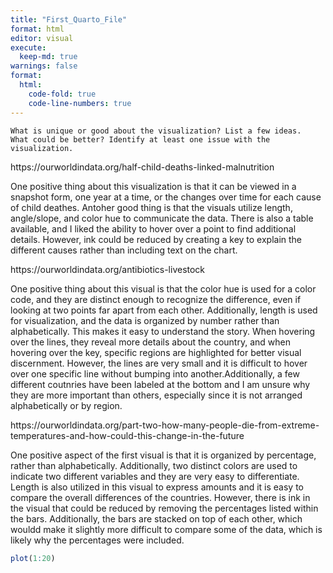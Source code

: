 ```yaml
---
title: "First_Quarto_File"
format: html
editor: visual
execute:
  keep-md: true
warnings: false
format:
  html:
    code-fold: true
    code-line-numbers: true
---
```



    What is unique or good about the visualization? List a few ideas.
    What could be better? Identify at least one issue with the visualization.


https://ourworldindata.org/half-child-deaths-linked-malnutrition

One positive thing about this visualization is that it can be viewed in a snapshot form, one year at a time, or the changes over time for each cause of child deathes. Antoher good thing is that the visuals utilize length, angle/slope, and color hue to communicate the data. There is also a table available, and I liked the ability to hover over a point to find additional details. However, ink could be reduced by creating a key to explain the different causes rather than including text on the chart.

https://ourworldindata.org/antibiotics-livestock

One positive thing about this visual is that the color hue is used for a color code, and they are distinct enough to recognize the difference, even if looking at two points far apart from each other. Additionally, length is used for visualization, and the data is organized by number rather than alphabetically. This makes it easy to understand the story. When hovering over the lines, they reveal more details about the country, and when hovering over the key, specific regions are highlighted for better visual discernment. However, the lines are very small and it is difficult to hover over one specific line without bumping into another.Additionally, a few different coutnries have been labeled at the bottom and I am unsure why they are more important than others, especially since it is not arranged alphabetically or by region.

https://ourworldindata.org/part-two-how-many-people-die-from-extreme-temperatures-and-how-could-this-change-in-the-future

One positive aspect of the first visual is that it is organized by percentage, rather than alphabetically. Additionally, two distinct colors are used to indicate two different variables and they are very easy to differentiate. Length is also utilized in this visual to express amounts and it is easy to compare the overall differences of the countries. However, there is ink in the visual that could be reduced by removing the percentages listed within the bars. Additionally, the bars are stacked on top of each other, which wouldd make it slightly more difficult to compare some of the data, which is likely why the percentages were included. 

```r
plot(1:20)

```

